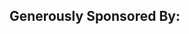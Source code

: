 <section id="sponsors">
<div class="container text-center">
<div class="row">
<div class="col-lg-8 mx-auto">
<h2>Generously Sponsored By:</h2>
</div>
</div>
</div>
</section>